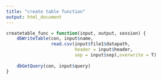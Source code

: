 ```yaml
---
title: "create table function"
output: html_document
---
```


```r
createtable_func = function(input, output, session) {
    dbWriteTable(con, input$name, 
                 read.csv(input$file1$datapath, 
                          header = input$header, 
                          sep = input$sep),overwrite = T)
    
    dbGetQuery(con, input$query)
}
```

